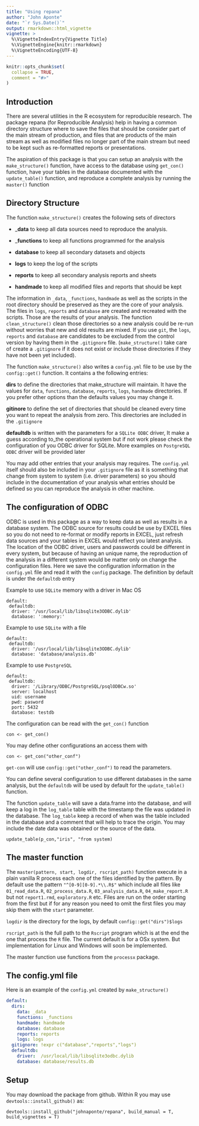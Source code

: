 ```yaml
---
title: "Using repana"
author: "John Aponte"
date: "`r Sys.Date()`"
output: rmarkdown::html_vignette
vignette: >
  %\VignetteIndexEntry{Vignette Title}
  %\VignetteEngine{knitr::rmarkdown}
  %\VignetteEncoding{UTF-8}
---
```


```r
knitr::opts_chunk$set(
  collapse = TRUE,
  comment = "#>"
)
```

## Introduction

There are several utilities in the R ecosystem for reproducible research. The 
package repana (for Reproducible Analysis) help in having a common directory 
structure where to save the files that should be consider part of the main stream
of production, and files that are products of the main stream as well as modified files 
no longer part of the main stream but need to be kept such as re-formatted reports or presentations.

The aspiration of this package is that you can setup an analysis with the `make_structure()` function,
have access to the database using `get_con()` function, have your tables in the 
database documented with the `update_table()` function, and reproduce a complete analysis
by running the  `master()` function

## Directory Structure

The function `make_structure()` creates the following sets of directors

* ___data__ to keep all data sources need to reproduce the analysis. 

* ___functions__ to keep all functions programmed for the analysis
    
* __database__ to keep all secondary datasets and objects
    
* __logs__ to keep the log of the scripts
    
* __reports__ to keep all secondary analysis reports and sheets
    
* __handmade__ to keep all modified files and reports that should be kept
    
    
The information in `_data`, `_functions`, `handmade` as well as the scripts in the root 
directory should be preserved as they are the core of your analysis.
The files in `logs`, `reports` and `database` are created and recreated with 
the scripts. Those are the results of your analysis. The function `clean_structure()`
clean those directories so a new analysis could be re-run without worries that new
and old results are mixed. If you use `git`, the `logs`, `reports` and `database` are
candidates to be excluded from the control version by having them in the `.gitignore` file.
(`make_structure()` take care of create a `.gitignore` if it does not exist or include those
directories if they have not been yet included).

The function `make_structure()` also writes a `config.yml` file to be use by the
`config::get()` function. It contains a the following entries:

__dirs__ to define the directories that make_structure will maintain. It have
the values for `data`, `functions`, `database`, `reports`, `logs`, `handmade`
directories. If you prefer other options than the defaults values you may change
it.

__gitinore__ to define the set of directories that should be cleaned every time you want to repeat
the analysis from zero. This directories are included in the `.gitignore`

__defaultdb__ is written with the parameters for a `SQLite ODBC` driver, It make a guess according
to_the operational system but if not work please check the configuration of you
ODBC driver for SQLite. More examples on `PostgreSQL ODBC ` driver will be provided later

You may add other entries that your analysis may requires. The `config.yml` 
itself should also be included in your `.gitignore` file as it is
something that change from system to system (i.e. driver parameters) so you should
include in the documentation of your analysis what entries should be defined so you
can reproduce the analysis in other machine.

## The configuration of ODBC 

ODBC is used in this package as a way to keep data as well as results in a 
database system. The ODBC source for results could be use by EXCEL files so
you do not need to re-format or modify reports in EXCEL, just refresh data
sources and your tables in EXCEL would reflect you latest analysis. 
The location of the ODBC driver, users and passwords could be different in every system,
but because of having an unique name, the reproduction of the analysis in a different system
would be matter only on change the configuration files. Here we save the configuration
information in the `config.yml` file and read it with the `config` package.
The definition by default is under the  `defaultdb` entry

Example to use `SQLite` memory with a driver in Mac OS

```
default:
 defaultdb:
  driver: '/usr/local/lib/libsqlite3ODBC.dylib'
  database: ':memory:'
```
Example to use `SQLite` with a file

```
default:
 defaultdb:
  driver: '/usr/local/lib/libsqlite3ODBC.dylib'
  database: 'database/analysis.db'
```

Example to use `PostgreSQL`

```
default:
 defaultdb:
  driver: '/Library/ODBC/PostgreSQL/psqlODBCw.so'
  server: localhost
  uid: username
  pwd: pasword
  port: 5432
  database: testdb
```

The configuration can be read with the `get_con()` function


`con <- get_con()`

You may define other configurations an access them with

`con <- get_con("other_conf")`

`get-con` will use `config::get("other_conf")` to read the parameters.


You can define several configuration to use different databases in the same
analysis, but the `defaultdb` will be used by  default for the `update_table()` function.

The function `update_table` will save a data.frame into the database, and will
keep a log in the `log_table` table with the timestamp the file was updated
in the database. The `log_table` keep a record of when was the table included in
the database and a comment that will help to trace the origin. You may include the
date data was obtained or the source of the data.

`update_table(p_con,"iris", "from system)`

## The master function

The `master(pattern, start, logdir, rscript_path)` function execute in a plain vanilla R process each one of the files
identified by the pattern. By default use the pattern `"^[0-9][0-9].*\\.R$"` which include all files like `01_read_data.R`, `02_process_data.R`, `03_analysis_data.R`, `04_make_report.R`
but not `report1.rmd`, `exploratory.R` etc.
Files are run on the order starting from the first but if for any reason you need to omit the first files you may skip them with the `start` parameter.

`logdir` is the directory for the logs, by default `config::get("dirs")$logs`

`rscript_path` is the full path to the `Rscript` program which is at the end the one that process the `R` file. The current default is for a OSx system. But implementation for Linux and Windows will soon be implemented.

The master function use functions from the `processx` package.

## The config.yml file

Here is an example of the `config.yml` created by `make_structure()`

```*.yml
default:
  dirs:
    data: _data
    functions: _functions
    handmade: handmade
    database: database
    reports: reports
    logs: logs
  gitignore: !expr c("database","reports","logs")
  defaultdb:
    driver:  /usr/local/lib/libsqlite3odbc.dylib 
    database: database/results.db
```

## Setup

You may download the package from github. Within R you may use `devtools::install_github()` as:

`devtools::install_github("johnaponte/repana", build_manual = T, build_vignettes = T)`

